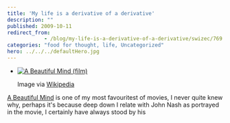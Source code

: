 ```yaml
---
title: 'My life is a derivative of a derivative'
description: ""
published: 2009-10-11
redirect_from: 
            - /blog/my-life-is-a-derivative-of-a-derivative/swizec/769
categories: "food for thought, life, Uncategorized"
hero: ../../../defaultHero.jpg
---
```

- [![A Beautiful Mind (film)](http://upload.wikimedia.org/wikipedia/en/9/98/Abeautifulmindposter.jpg "A Beautiful Mind (film)")](http://en.wikipedia.org/wiki/Image:Abeautifulmindposter.jpg)

  Image via [Wikipedia](http://en.wikipedia.org/wiki/Image:Abeautifulmindposter.jpg)

[A Beautiful Mind](http://en.wikipedia.org/wiki/A_Beautiful_Mind_%28film%29 "A Beautiful Mind (film)") is one of my most favouritest of movies, I never quite knew why, perhaps it&#x27;s because deep down I relate with John Nash as portrayed in the movie, I certainly have always stood by his
